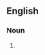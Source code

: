 {{also|barnburner|Barnburner}}

==English==

===Noun===
{{en-noun}}

# {{alternative form of|barnburner|lang=en}}
